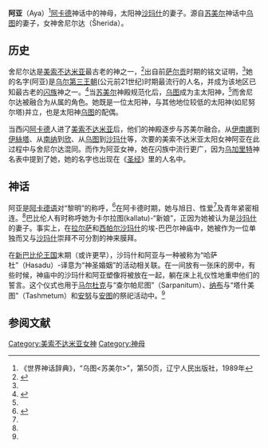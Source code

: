 '''阿亚'''（Aya）<ref>《世界神话辞典》，“乌图<苏美尔>”，第50页，辽宁人民出版社，1989年</ref>[[阿卡德|阿卡德]]神话中的神母，太阳神[[沙玛什|沙玛什]]的妻子。源自[[苏美尔|苏美尔]]神话中[[乌图|乌图]]的妻子，女神舍尼尔达（Šherida）。

== 历史 ==
舍尼尔达是[[美索不达米亚|美索不达米亚]]最古老的神之一，<ref name="DDD">{{Cite book
  | last = 范德·图恩,编辑
  | first = Karel
  | authorlink =
  | coauthors = 鲍勃·贝金, 彼得 W. 范德·霍斯特, 编辑
  | title =《圣经中的神灵和魔鬼辞典》（第二版）
  | publisher = 曼斯; 布里尔
  | year = 1999年
  | location = 大急流城
  | url =
  | doi =
  | id =
  | isbn = 0-8028-2491-9
  | pages = 125–126
}}</ref>出自前[[萨尔贡|萨尔贡]]时期的铭文证明，<ref name="DDD"/>她的名字(阿亚)是[[乌尔第三王朝|乌尔第三王朝]](公元前21世纪)时期最流行的人名，并成为该地区已知最古老的[[闪米特人|闪族]]神之一。<ref name="GDS">{{Cite book
  | last = 布莱克
  | first = 杰里米
  | authorlink =
  |author2= 安东尼·格林
  | title =《古美索不达米亚神祇、妖魔和符号：一本图文并茂的字典》，第二版
  | publisher = 大英博物馆出版社
  | year = 1998年
  | location = 伦敦
  | url =
  | doi =
  | id =
  | isbn = 0-7141-1705-6
  | pages = 157, 173
}}</ref>{{Rp|173}}当[[苏美尔|苏美尔]]神殿规范化后，[[乌图|乌图]]成为主太阳神，<ref name="GDS"/>{{Rp|173}}而舍尼尔达被融合为从属的角色。她既是一位太阳神，与其他地位较低的太阳神(如尼努尔塔)并立，也是太阳神[[乌图|乌图]]的配偶。

当西闪[[阿卡德|阿卡德]]人进了[[美索不达米亚|美索不达米亚]]后，他们的神殿逐步与苏美尔融合。从[[伊南娜|伊南娜]]到[[伊丝塔|伊絲塔]]、从[[欣_(神话)|南纳]]到[[欣_(神话)|欣]]、从[[乌图|乌图]]到[[沙玛什|沙玛什]]等，次要的美索不达米亚太阳女神阿亚在此过程中与舍尼尔达混同。而作为阿亚女神，她在闪族中流行更广，因为[[乌加里特|乌加里特]]神名表中提到了她，她的名字也出现在《[[圣经|圣经]]》里的人名中。

== 神话 ==
阿亚是[[阿卡德语|阿卡德语]]对“黎明”的称呼，<ref name="EOG">{{Cite book
  | last = 乔丹
  | first = 迈克尔
  | authorlink =
  | title = 《神祇百科》
  | publisher = 凯尔-凯西有限公司
  | year = 2002年
  | location = 
  | url =
  | doi =
  | id =
  | isbn =
  | pages = 
}}</ref>在阿卡德时期，她与旭日、性爱<ref name="GDS"/>{{Rp|173}}及青年紧密相连。<ref name="DDD"/>巴比伦人有时称呼她为卡尔拉图(kallatu)-“新娘”，正因为她被认为是[[沙玛什|沙玛什]]的妻子。事实上，在[[拉尔萨|拉尔萨]]和[[西帕尔|西帕尔]][[沙玛什|沙玛什]]的埃-巴巴尔神庙中，她被作为一位单独而又与[[沙玛什|沙玛什]]崇拜不可分割的神来膜拜。

在[[新巴比伦王国|新巴比伦王国]]末期（或许更早），沙玛什和阿亚与一种被称为“哈萨杜”（Hasadu）-译意为“神圣婚姻”的活动相关联。在一间放有一张床的房中，有些时候，神庙中的沙玛什和阿亚塑像将被放在一起，躺在床上礼仪性地重申他们的誓言。这个仪式也用于[[马尔杜克|马尔杜克]]与“查尔帕尼图”（Sarpanitum）、[[纳布|纳布]]与“塔什美图”（Tashmetum）和[[安努|安努]]与[[安图|安图]]的祭祀活动中。<ref name="GDS"/>{{Rp|157}}

== 参阅文献 ==
{{Reflist}}

{{中东神话}}

[[Category:美索不达米亚女神|Category:美索不达米亚女神]]
[[Category:神母|Category:神母]]